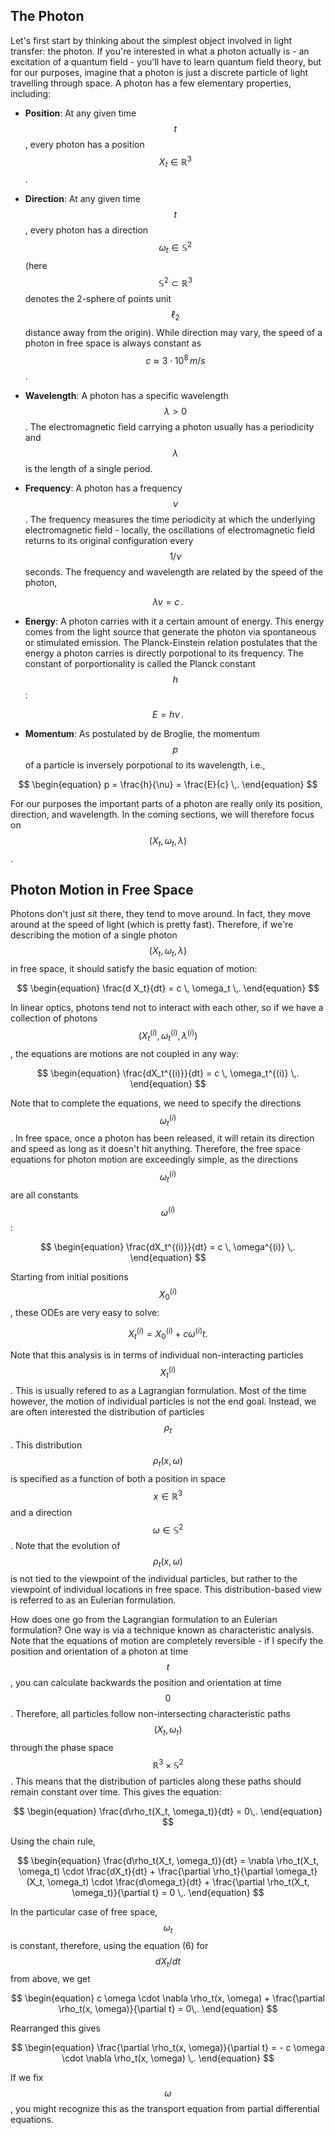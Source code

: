
## The Photon

Let's first start by thinking about the simplest object involved in light transfer: the photon. If you're interested in what a photon actually is - an excitation of a quantum field - you'll have to learn quantum field theory, but for our purposes, imagine that a photon is just a discrete particle of light travelling through space. A photon has a few elementary properties, including:

* **Position**: At any given time $$t$$, every photon has a position $$X_t \in \mathbb{R}^3$$.

* **Direction**: At any given time $$t$$, every photon has a direction $$\omega_t \in \mathbb{S}^2$$ (here $$\mathbb{S}^2 \subset \mathbb{R}^3$$ denotes the 2-sphere of points unit $$\ell_2$$ distance away from the origin). While direction may vary, the speed of a photon in free space is always constant as $$c \approx 3 \cdot 10^8 \, m/s$$.

* **Wavelength**: A photon has a specific wavelength $$\lambda>0$$. The electromagnetic field carrying a photon usually has a periodicity and $$\lambda$$ is the length of a single period.

* **Frequency**: A photon has a frequency $$\nu$$. The frequency measures the time periodicity at which the underlying electromagnetic field - locally, the oscillations of electromagnetic field returns to its original configuration every $$1/\nu$$ seconds. The frequency and wavelength are related by the speed of the photon,

$$
\begin{equation}
\lambda \nu = c \,.
\end{equation}
$$

* **Energy**: A photon carries with it a certain amount of energy. This energy comes from the light source that generate the photon via spontaneous or stimulated emission. The Planck-Einstein relation postulates that the energy a photon carries is directly porpotional to its frequency. The constant of porportionality is called the Planck constant $$h$$:

$$
\begin{equation}
E = h \nu \,.
\end{equation}
$$

* **Momentum**: As postulated by de Broglie, the momentum $$p$$ of a particle is inversely porpotional to its wavelength, i.e.,

$$
\begin{equation}
p = \frac{h}{\nu} = \frac{E}{c} \,.
\end{equation}
$$

For our purposes the important parts of a photon are really only its position, direction, and wavelength. In the coming sections, we will therefore focus on $$(X_t,\omega_t,\lambda)$$.

## Photon Motion in Free Space

Photons don't just sit there, they tend to move around. In fact, they move around at the speed of light (which is pretty fast). Therefore, if we're describing the motion of a single photon $$(X_t,\omega_t,\lambda)$$ in free space, it should satisfy the basic equation of motion:

$$ 
\begin{equation}
\frac{d X_t}{dt} = c \, \omega_t \,.
\end{equation} 
$$

In linear optics, photons tend not to interact with each other, so if we have a collection of photons $$(X_t^{(i)},\omega_t^{(i)},\lambda^{(i)})$$, the equations are motions are not coupled in any way:

$$
\begin{equation}
\frac{dX_t^{(i)}}{dt} = c \, \omega_t^{(i)} \,. 
\end{equation}
$$

Note that to complete the equations, we need to specify the directions $$\omega_t^{(i)}$$. In free space, once a photon has been released, it will retain its direction and speed as long as it doesn't hit anything. Therefore, the free space equations for photon motion are exceedingly simple, as the directions $$\omega_t^{(i)}$$ are all constants $$\omega^{(i)}$$:

$$
\begin{equation}
\frac{dX_t^{(i)}}{dt} = c \, \omega^{(i)} \,. 
\end{equation}
$$

Starting from initial positions $$X_0^{(i)}$$, these ODEs are very easy to solve:

$$
\begin{equation}
X_t^{(i)} = X_0^{(i)} + c ω^{(i)} t.
\end{equation}
$$

Note that this analysis is in terms of individual non-interacting particles $$X_t^{(i)}$$. This is usually refered to as a Lagrangian formulation. Most of the time however, the motion of individual particles is not the end goal. Instead, we are often interested the distribution of particles $$\rho_t$$. This distribution $$\rho_t(x, \omega)$$ is specified as a function of both a position in space $$x \in \mathbb{R}^3$$ and a direction $$\omega \in \mathbb{S}^2$$. Note that the evolution of $$\rho_t(x,ω)$$ is not tied to the viewpoint of the individual particles, but rather to the viewpoint of individual locations in free space. This distribution-based view is referred to as an Eulerian formulation.

How does one go from the Lagrangian formulation to an Eulerian formulation? One way is via a technique known as characteristic analysis. Note that the equations of motion are completely reversible - if I specify the position and orientation of a photon at time $$t$$, you can calculate backwards the position and orientation at time $$0$$. Therefore, all particles follow non-intersecting characteristic paths $$(X_t, \omega_t)$$ through the phase space $$\mathbb{R}^3 \times \mathbb{S}^2$$. This means that the distribution of particles along these paths should remain constant over time. This gives the equation:

$$
\begin{equation}
\frac{d\rho_t(X_t, \omega_t)}{dt} = 0\,.
\end{equation}
$$

Using the chain rule,

$$
\begin{equation}
\frac{d\rho_t(X_t, \omega_t)}{dt} = \nabla \rho_t(X_t, \omega_t) \cdot \frac{dX_t}{dt} + \frac{\partial \rho_t}{\partial \omega_t} (X_t, \omega_t) \cdot \frac{d\omega_t}{dt} + \frac{\partial \rho_t(X_t, \omega_t)}{\partial t} = 0 \,.
\end{equation}
$$

In the particular case of free space, $$\omega_t$$ is constant, therefore, using the equation (6) for $$dX_t/dt$$ from above, we get

$$
\begin{equation}
c \omega \cdot \nabla \rho_t(x, \omega) + \frac{\partial \rho_t(x, \omega)}{\partial t} = 0\,.
\end{equation}
$$

Rearranged this gives

$$
\begin{equation}
\frac{\partial \rho_t(x, \omega)}{\partial t}  = - c \omega \cdot \nabla \rho_t(x, \omega) \,.
\end{equation}
$$

If we fix $$\omega$$, you might recognize this as the transport equation from partial differential equations.
